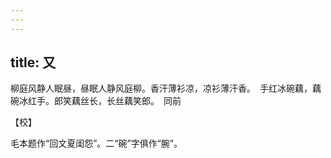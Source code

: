 ```yaml
---
---
---
```

title: 又
---







柳庭风静人眠昼，昼眠人静风庭柳。香汗薄衫凉，凉衫薄汗香。　手红冰碗藕，藕碗冰红手。郎笑藕丝长，长丝藕笑郎。　同前





【校】


毛本题作“回文夏闺怨”。二“碗”字俱作“腕”。